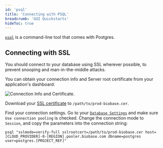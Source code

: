 ```yaml
---
id: 'psql'
title: 'Connecting with PSQL'
breadcrumb: 'GUI Quickstarts'
hideToc: true
---
```


[`psql`](https://www.postgresql.org/docs/current/app-psql.html) is a command-line tool that comes with Postgres.

## Connecting with SSL

You should connect to your database using SSL wherever possible, to prevent snooping and man-in-the-middle attacks.

You can obtain your connection info and Server root certificate from your application's dashboard:

![Connection Info and Certificate.](/docs/img/database/database-settings-ssl.png)

Download your [SSL certificate](#connecting-with-ssl) to `/path/to/prod-biobase.cer`.

Find your connection settings. Go to your [`Database Settings`](https://biobase.com/dashboard/project/_/settings/database) and make sure `Use connection pooling` is checked. Change the connection mode to `Session`, and copy the parameters into the connection string:

```shell
psql "sslmode=verify-full sslrootcert=/path/to/prod-biobase.cer host=[CLOUD_PROVIDER]-0-[REGION].pooler.biobase.com dbname=postgres user=postgres.[PROJECT_REF]"
```
